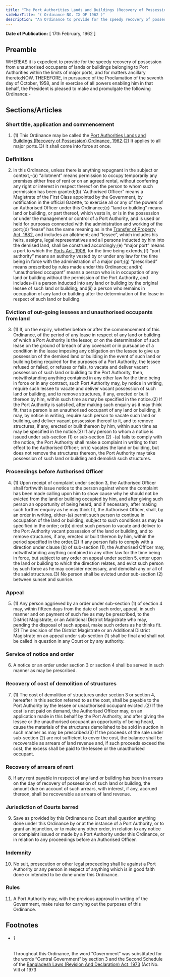 ```yaml
---
title: "The Port Authorities Lands and Buildings (Recovery of Possession) Ordinance, 1962"
sidebarTitle: "( Ordinance NO. IX OF 1962 )"
description: "An Ordinance to provide for the speedy recovery of possession of certain lands and buildings. 1♣"
---
```


**Date of Publication:** [ 17th February, 1962 ]

## Preamble

WHEREAS it is expedient to provide for the speedy recovery of possession from unauthorised occupants of lands or buildings belonging to Port Authorities within the limits of major ports, and for matters ancillary thereto;NOW, THEREFORE, in pursuance of the Proclamation of the seventh day of October, 1958, and in exercise of all powers enabling him in that behalf, the President is pleased to make and promulgate the following Ordinance:-

## Sections/Articles

### Short title, application and commencement

1. (1) This Ordinance may be called the [Port Authorities Lands and Buildings (Recovery of Possession) Ordinance, 1962](/act-322.html "Port Authorities Lands and Buildings (Recovery of Possession) Ordinance, 1962").(2) It applies to all major ports.(3) It shall come into force at once.

### Definitions

2. In this Ordinance, unless there is anything repugnant in the subject or context,-(a) “allotment” means permission to occupy temporarily any premises either free of rent or on an agreed rental, without conferring any right or interest in respect thereof on the person to whom such permission has been granted;(b) “Authorised Officer” means a Magistrate of the First Class appointed by the Government, by notification in the official Gazette, to exercise all or any of the powers of an Authorised Officer under this Ordinance;(c) “land or building” means land or building, or part thereof, which vests in, or is in the possession or under the management or control of a Port Authority, and is used or held for purposes connected with the administration and working of the port;(d) “lease” has the same meaning as in the [Transfer of Property Act, 1882](/act-48.html "Transfer of Property Act, 1882"), and includes an allotment; and “lessee”, which includes his heirs, assigns, legal representatives and all persons inducted by him into the demised land, shall be construed accordingly;(e) “major port” means a port to which the [Ports Act, 1908](/act-89.html "Ports Act, 1908"), for the time being extends;(f) “port authority” means an authority vested by or under any law for the time being in force with the administration of a major port;(g) “prescribed” means prescribed by rules made under this Ordinance; and(h) “unauthorised occupant” means a person who is in occupation of any land or building without the permission of the Port Authority, and includes-(i) a person inducted into any land or building by the original lessee of such land or building; and(ii) a person who remains in occupation of any land or building after the determination of the lease in respect of such land or building.

### Eviction of out-going lessees and unauthorised occupants from land

3. (1) If, on the expiry, whether before or after the commencement of this Ordinance, of the period of any lease in respect of any land or building of which a Port Authority is the lessor, or on the determination of such lease on the ground of breach of any covenant or in pursuance of a condition in the lease imposing any obligation on the lessee to give up possession of the demised land or building in the event of such land or building being required for the purposes of a Port Authority, the lessee refused or failed, or refuses or fails, to vacate and deliver vacant possession of such land or building to the Port Authority, then, notwithstanding anything contained in any other law for the time being in force or in any contract, such Port Authority may, by notice in writing, require such lessee to vacate and deliver vacant possession of such land or building, and to remove structures, if any, erected or built thereon by him, within such time as may be specified in the notice.(2) If the Port Authority is satisfied, after making such enquiry as it may think fit, that a person is an unauthorised occupant of any land or building, it may, by notice in writing, require such person to vacate such land or building, and deliver vacant possession thereof to it, and to remove structures, if any, erected or built thereon by him, within such time as may be specified in the notice.(3) If any person to whom a notice is issued under sub-section (1) or sub-section (2) -(a) fails to comply with the notice, the Port Authority shall make a complaint in writing to that effect to the Authorised Officer; or(b) vacates the land or building, but does not remove the structures thereon, the Port Authority may take possession of such land or building and demolish such structures.

### Proceedings before Authorised Officer

4. (1) Upon receipt of complaint under section 3, the Authorised Officer shall forthwith issue notice to the person against whom the complaint has been made calling upon him to show cause why he should not be evicted from the land or building occupied by him, and after giving such person an opportunity of being heard, and if necessary, after making such further enquiry as he may think fit, the Authorised Officer, shall, by an order in writing, either-(a) permit such person to continue in occupation of the land or building, subject to such conditions as may be specified in the order; or(b) direct such person to vacate and deliver to the Port Authority vacant possession of the land or building, and to remove structures, if any, erected or built thereon by him, within the period specified in the order.(2) If any person fails to comply with a direction under clause (b) of sub-section (1), the Authorised Officer may, notwithstanding anything contained in any other law for the time being in force, but subject to any order on appeal under section 5, enter upon the land or building to which the direction relates, and evict such person by such force as he may consider necessary, and demolish any or all of the said structures.(3) No person shall be evicted under sub-section (2) between sunset and sunrise.

### Appeal

5. (1) Any person aggrieved by an order under sub-section (1) of section 4 may, within fifteen days from the date of such order, appeal, in such manner and on payment of such fee as may be prescribed, to the District Magistrate, or an Additional District Magistrate who may, pending the disposal of such appeal, make such orders as he thinks fit.(2) The decision of the District Magistrate or an Additional District Magistrate on an appeal under sub-section (1) shall be final and shall not be called in question in any Court or by any authority.

### Service of notice and order

6. A notice or an order under section 3 or section 4 shall be served in such manner as may be prescribed.

### Recovery of cost of demolition of structures

7. (1) The cost of demolition of structures under section 3 or section 4, hereafter in this section referred to as the cost, shall be payable to the Port Authority by the lessee or unauthorised occupant evicted .(2) If the cost is not paid on demand, the Authorised Officer may, on an application made in this behalf by the Port Authority, and after giving the lessee or the unauthorised occupant an opportunity of being heard, cause the materials of the structures demolished to be sold in auction in such manner as may be prescribed.(3) If the proceeds of the sale under sub-section (2) are not sufficient to cover the cost, the balance shall be recoverable as arrears of land revenue and, if such proceeds exceed the cost, the excess shall be paid to the lessee or the unauthorised occupant.

### Recovery of arrears of rent

8. If any rent payable in respect of any land or building has been in arrears on the day of recovery of possession of such land or building, the amount due on account of such arrears, with interest, if any, accrued thereon, shall be recoverable as arrears of land revenue.

### Jurisdiction of Courts barred

9. Save as provided by this Ordinance no Court shall question anything done under this Ordinance by or at the instance of a Port Authority, or to grant an injunction, or to make any other order, in relation to any notice or complaint issued or made by a Port Authority under this Ordinance, or in relation to any proceedings before an Authorised Officer.

### Indemnity

10. No suit, prosecution or other legal proceeding shall lie against a Port Authority or any person in respect of anything which is in good faith done or intended to be done under this Ordinance.

### Rules

11. A Port Authority may, with the previous approval in writing of the Government, make rules for carrying out the purposes of this Ordinance.

## Footnotes

- ###### 1

  Throughout this Ordinance, the word “Government” was substituted for the words “Central Government” by section 3 and the Second Schedule of the [Bangladesh Laws (Revision And Declaration) Act, 1973](/act-430.html "Bangladesh Laws (Revision And Declaration) Act, 1973") (Act No. VIII of 1973
